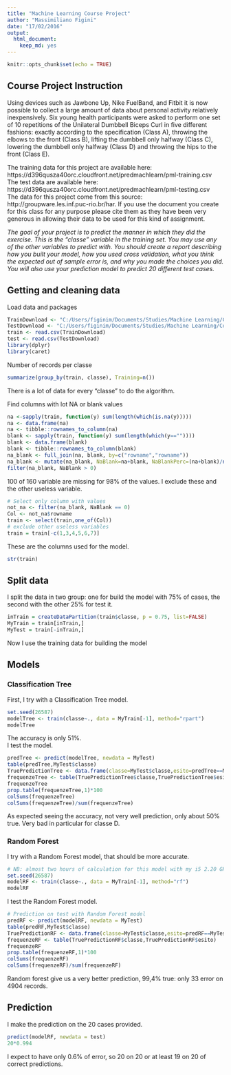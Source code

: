 ---
title: "Machine Learning Course Project"
author: "Massimiliano Figini"
date: "17/02/2016"
output: 
  html_document: 
    keep_md: yes
---

```{r setup, include=FALSE}
knitr::opts_chunk$set(echo = TRUE)
```

## Course Project Instruction

Using devices such as Jawbone Up, Nike FuelBand, and Fitbit it is now possible to collect a large amount of data about personal activity relatively inexpensively.
Six young health participants were asked to perform one set of 10 repetitions of the Unilateral Dumbbell Biceps Curl in five different fashions: exactly according to the specification (Class A), throwing the elbows to the front (Class B), lifting the dumbbell only halfway (Class C), lowering the dumbbell only halfway (Class D) and throwing the hips to the front (Class E).

The training data for this project are available here:  
https://d396qusza40orc.cloudfront.net/predmachlearn/pml-training.csv  
The test data are available here:  
https://d396qusza40orc.cloudfront.net/predmachlearn/pml-testing.csv  
The data for this project come from this source:   http://groupware.les.inf.puc-rio.br/har. If you use the document you create for this class for any purpose please cite them as they have been very generous in allowing their data to be used for this kind of assignment.  

*The goal of your project is to predict the manner in which they did the exercise. This is the "classe" variable in the training set. You may use any of the other variables to predict with. You should create a report describing how you built your model, how you used cross validation, what you think the expected out of sample error is, and why you made the choices you did. You will also use your prediction model to predict 20 different test cases.*


## Getting and cleaning data

Load data and packages

```{r getting, message=FALSE, warning=FALSE}
TrainDownload <- "C:/Users/figinim/Documents/Studies/Machine Learning/Course Project/pml-training.csv"
TestDownload <- "C:/Users/figinim/Documents/Studies/Machine Learning/Course Project/pml-testing.csv"
train <- read.csv(TrainDownload)
test <- read.csv(TestDownload)
library(dplyr)
library(caret)
```

Number of records per classe

```{r exploring, message=FALSE, warning=FALSE}
summarize(group_by(train, classe), Training=n())
```

There is a lot of data for every "classe" to do the algorithm.  
  
Find columns with lot NA or blank values

```{r finding, message=FALSE, warning=FALSE}
na <-sapply(train, function(y) sum(length(which(is.na(y)))))
na <- data.frame(na)
na <- tibble::rownames_to_column(na)
blank <- sapply(train, function(y) sum(length(which(y==""))))
blank <- data.frame(blank)
blank <- tibble::rownames_to_column(blank)
na_blank <- full_join(na, blank, by=c("rowname","rowname"))
na_blank <- mutate(na_blank, NaBlank=na+blank, NaBlankPerc=(na+blank)/nrow(train)*100)
filter(na_blank, NaBlank > 0)
```

100 of 160 variable are missing for 98% of the values. I exclude these and the other useless variable.

```{r cleaning, message=FALSE, warning=FALSE}
# Select only column with values
not_na <- filter(na_blank, NaBlank == 0)
Col <- not_na$rowname
train <- select(train,one_of(Col))
# exclude other useless variables
train = train[-c(1,3,4,5,6,7)]
```

These are the columns used for the model.

```{r finalData, message=FALSE, warning=FALSE}
str(train)
```


## Split data

I split the data in two group: one for build the model with 75% of cases, the second with the other 25% for test it.

```{r training, message=FALSE, warning=FALSE}
inTrain = createDataPartition(train$classe, p = 0.75, list=FALSE)
MyTrain = train[inTrain,]
MyTest = train[-inTrain,]
```

Now I use the training data for building the model


## Models

### Classification Tree

First, I try with a Classification Tree model.

```{r modelTree, message=FALSE, warning=FALSE}
set.seed(26587)
modelTree <- train(classe~., data = MyTrain[-1], method="rpart")
modelTree
```

The accuracy is only 51%.  
I test the model.  

```{r predictionTree, message=FALSE, warning=FALSE}
predTree <- predict(modelTree, newdata = MyTest)
table(predTree,MyTest$classe)
TruePredictionTree <- data.frame(classe=MyTest$classe,esito=predTree==MyTest$classe)
frequenzeTree <- table(TruePredictionTree$classe,TruePredictionTree$esito)
frequenzeTree
prop.table(frequenzeTree,1)*100
colSums(frequenzeTree)
colSums(frequenzeTree)/sum(frequenzeTree)
```

As expected seeing the accuracy, not very well prediction, only about 50% true. Very bad in particular for classe D.


### Random Forest

I try with a Random Forest model, that should be more accurate.

```{r modelRandomForest, message=FALSE, warning=FALSE}
# NB: almost two hours of calculation for this model with my i5 2.20 GHz 8 GB RAM
set.seed(26587)
modelRF <- train(classe~., data = MyTrain[-1], method="rf")
modelRF
```

I test the Random Forest model.

```{r predictionRandomForest, message=FALSE, warning=FALSE}
# Prediction on test with Random Forest model
predRF <- predict(modelRF, newdata = MyTest)
table(predRF,MyTest$classe)
TruePredictionRF <- data.frame(classe=MyTest$classe,esito=predRF==MyTest$classe)
frequenzeRF <- table(TruePredictionRF$classe,TruePredictionRF$esito)
frequenzeRF
prop.table(frequenzeRF,1)*100
colSums(frequenzeRF)
colSums(frequenzeRF)/sum(frequenzeRF)
```

Random forest give us a very better prediction, 99,4% true: only 33 error on 4904 records.


## Prediction

I make the prediction on the 20 cases provided.

```{r TestPrediction, message=FALSE, warning=FALSE}
predict(modelRF, newdata = test)
20*0.994
```

I expect to have only 0.6% of error, so 20 on 20 or at least 19 on 20 of correct predictions.